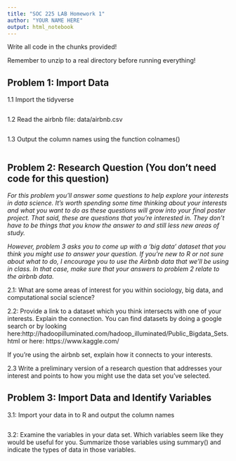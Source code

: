 ```yaml
---
title: "SOC 225 LAB Homework 1"
author: "YOUR NAME HERE"
output: html_notebook
---
```

Write all code in the chunks provided!

Remember to unzip to a real directory before running everything!

## Problem 1: Import Data

1.1 Import the tidyverse
```r

```

1.2 Read the airbnb file: data/airbnb.csv

```r

```

1.3 Output the column names using the function colnames()

```r

```


## Problem 2: Research Question (You don't need code for this question)
*For this problem you'll answer some questions to help explore your interests in data science. It's worth spending some time thinking about your interests and what you want to do as these questions will grow into your final poster project. That said, these are questions that you're interested in. They don't have to be things that you know the answer to and still less new areas of study.*  
  
*However, problem 3 asks you to come up with a 'big data' dataset that you think you might use to answer your question. If you're new to R or not sure about what to do, I encourage you to use the Airbnb data that we'll be using in class. In that case, make sure that your answers to problem 2 relate to the airbnb data.*

2.1: What are some areas of interest for you within sociology, big data, and computational social science?

2.2: Provide a link to a dataset which you think intersects with one of your interests. Explain the connection. You can find datasets by doing a google search or by looking here:http://hadoopilluminated.com/hadoop_illuminated/Public_Bigdata_Sets.html or here: https://www.kaggle.com/

If you're using the airbnb set, explain how it connects to your interests.

2.3 Write a preliminary version of a research question that addresses your interest and points to how you might use the data set you've selected.

## Problem 3: Import Data and Identify Variables

3.1: Import your data in to R and output the column names
```r

```

3.2: Examine the variables in your data set. Which variables seem like they would be useful for you. Summarize those variables using summary() and indicate the types of data in those variables.

```r

```


